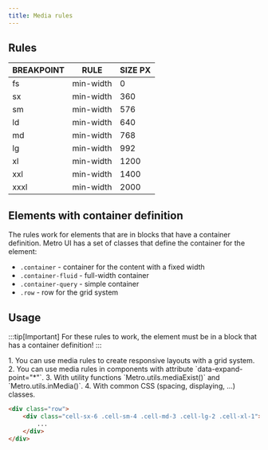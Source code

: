 ```yaml
---
title: Media rules
---
```



<Leader content="Metro UI is designed as a mobile-first system. We use min-width property and container queries for building media queries." />


## Rules

| BREAKPOINT | RULE      | SIZE PX |
|------------|-----------|---------|
| fs         | min-width | 0       |
| sx         | min-width | 360     |
| sm         | min-width | 576     |
| ld         | min-width | 640     |
| md         | min-width | 768     |
| lg         | min-width | 992     |
| xl         | min-width | 1200    |
| xxl        | min-width | 1400    |
| xxxl       | min-width | 2000    |

## Elements with container definition
The rules work for elements that are in blocks that have a container definition.
Metro UI has a set of classes that define the container for the element:

+ `.container` - container for the content with a fixed width
+ `.container-fluid` - full-width container
+ `.container-query` - simple container
+ `.row` - row for the grid system

## Usage

:::tip[Important]
For these rules to work, the element must be in a block that has a container definition!
:::

<Steps>
    1. You can use media rules to create responsive layouts with a grid system.
    2. You can use media rules in components with attribute `data-expand-point="*"`.
    3. With utility functions `Metro.utils.mediaExist()` and `Metro.utils.inMedia()`.
    4. With common CSS (spacing, displaying, ...) classes.
</Steps>

```html
<div class="row">
    <div class="cell-sx-6 .cell-sm-4 .cell-md-3 .cell-lg-2 .cell-xl-1">
        ...
    </div>
</div>
```



